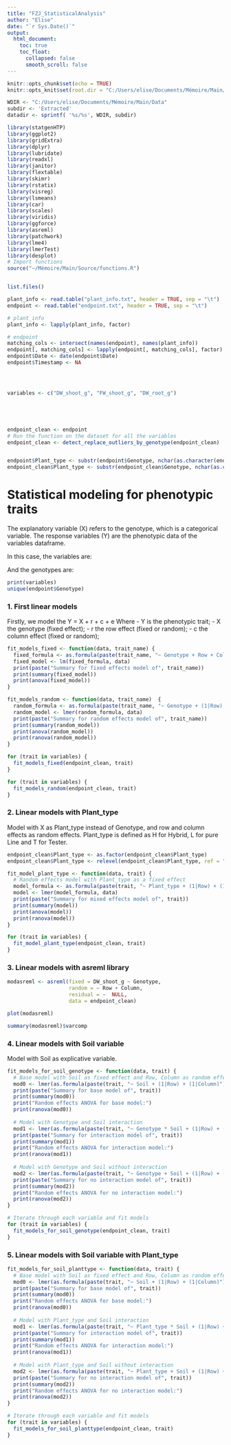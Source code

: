 ```yaml
---
title: "FZJ_StatisticalAnalysis"
author: "Elise"
date: "`r Sys.Date()`"
output: 
  html_document:
    toc: true
    toc_float:
      collapsed: false
      smooth_scroll: false 
---
```


```r
knitr::opts_chunk$set(echo = TRUE)
knitr::opts_knit$set(root.dir = "C:/Users/elise/Documents/Mémoire/Main/Data/Templates/FZJ")
```

```r
WDIR <- "C:/Users/elise/Documents/Mémoire/Main/Data"
subdir <- 'Extracted'
datadir <- sprintf( '%s/%s', WDIR, subdir)

library(statgenHTP)
library(ggplot2)
library(gridExtra)
library(dplyr)
library(lubridate)
library(readxl)
library(janitor)
library(flextable)
library(skimr)
library(rstatix)
library(visreg)
library(lsmeans)
library(car)
library(scales)
library(viridis)
library(ggforce)
library(asreml)
library(patchwork)
library(lme4)
library(lmerTest)
library(desplot)
# Import functions
source("~/Mémoire/Main/Source/functions.R")


list.files()

plant_info <- read.table("plant_info.txt", header = TRUE, sep = "\t")
endpoint <- read.table("endpoint.txt", header = TRUE, sep = "\t")

# plant_info
plant_info <- lapply(plant_info, factor)

# endpoint
matching_cols <- intersect(names(endpoint), names(plant_info))
endpoint[, matching_cols] <- lapply(endpoint[, matching_cols], factor)
endpoint$Date <- date(endpoint$Date)
endpoint$Timestamp <- NA




variables <- c("DW_shoot_g", "FW_shoot_g", "DW_root_g")





endpoint_clean <- endpoint
# Run the function on the dataset for all the variables
endpoint_clean <- detect_replace_outliers_by_genotype(endpoint_clean)


endpoint$Plant_type <- substr(endpoint$Genotype, nchar(as.character(endpoint$Genotype)), nchar(as.character(endpoint$Genotype)))
endpoint_clean$Plant_type <- substr(endpoint_clean$Genotype, nchar(as.character(endpoint_clean$Genotype)), nchar(as.character(endpoint_clean$Genotype)))
```



# Statistical modeling for phenotypic traits

The explanatory variable (X) refers to the genotype, which is a categorical variable. The response variables (Y) are the phenotypic data of the variables dataframe.

In this case, the variables are:

And the genotypes are:

```r
print(variables)
unique(endpoint$Genotype)
```

### 1. First linear models
Firstly, we model the Y = X + r + c + e
Where 
- Y is the phenotypic trait;
- X the genotype (fixed effect);
- r the row effect (fixed or random);
- c the column effect (fixed or random);

```r
fit_models_fixed <- function(data, trait_name) {
  fixed_formula <- as.formula(paste(trait_name, "~ Genotype + Row + Column"))
  fixed_model <- lm(fixed_formula, data)
  print(paste("Summary for fixed effects model of", trait_name))
  print(summary(fixed_model))
  print(anova(fixed_model))
}

fit_models_random <- function(data, trait_name)  {
  random_formula <- as.formula(paste(trait_name, "~ Genotype + (1|Row) + (1|Column)"))
  random_model <- lmer(random_formula, data)
  print(paste("Summary for random effects model of", trait_name))
  print(summary(random_model))
  print(anova(random_model))
  print(ranova(random_model))
}

for (trait in variables) {
  fit_models_fixed(endpoint_clean, trait)
}

for (trait in variables) {
  fit_models_random(endpoint_clean, trait)
}
```

### 2. Linear models with Plant_type
Model with X as Plant_type instead of Genotype, and row and column effects as random effects.
Plant_type is defined as H for Hybrid, L for pure Line and T for Tester. 

```r
endpoint_clean$Plant_type <- as.factor(endpoint_clean$Plant_type)
endpoint_clean$Plant_type <- relevel(endpoint_clean$Plant_type, ref = "T") # T as base level

fit_model_plant_type <- function(data, trait) {
  # Random effects model with Plant_type as a fixed effect
  model_formula <- as.formula(paste(trait, "~ Plant_type + (1|Row) + (1|Column)"))
  model <- lmer(model_formula, data)
  print(paste("Summary for mixed effects model of", trait))
  print(summary(model))
  print(anova(model))
  print(ranova(model))
}

for (trait in variables) {
  fit_model_plant_type(endpoint_clean, trait)
}
```

### 3. Linear models with asreml library
```r
modasreml <- asreml(fixed = DW_shoot_g ~ Genotype,
                    random = ~ Row + Column,
                    residual = ~  NULL,
                    data = endpoint_clean)

plot(modasreml)

summary(modasreml)$varcomp
```

### 4. Linear models with Soil variable
Model with Soil as explicative variable.

```r
fit_models_for_soil_genotype <- function(data, trait) {
  # Base model with Soil as fixed effect and Row, Column as random effects
  mod0 <- lmer(as.formula(paste(trait, "~ Soil + (1|Row) + (1|Column)")), data = data)
  print(paste("Summary for base model of", trait))
  print(summary(mod0))
  print("Random effects ANOVA for base model:")
  print(ranova(mod0))
  
  # Model with Genotype and Soil interaction
  mod1 <- lmer(as.formula(paste(trait, "~ Genotype * Soil + (1|Row) + (1|Column)")), data = data)
  print(paste("Summary for interaction model of", trait))
  print(summary(mod1))
  print("Random effects ANOVA for interaction model:")
  print(ranova(mod1))
  
  # Model with Genotype and Soil without interaction
  mod2 <- lmer(as.formula(paste(trait, "~ Genotype + Soil + (1|Row) + (1|Column)")), data = data)
  print(paste("Summary for no interaction model of", trait))
  print(summary(mod2))
  print("Random effects ANOVA for no interaction model:")
  print(ranova(mod2))
}

# Iterate through each variable and fit models
for (trait in variables) {
  fit_models_for_soil_genotype(endpoint_clean, trait)
}
```

### 5. Linear models with Soil variable with Plant_type

```r
fit_models_for_soil_planttype <- function(data, trait) {
  # Base model with Soil as fixed effect and Row, Column as random effects
  mod0 <- lmer(as.formula(paste(trait, "~ Soil + (1|Row) + (1|Column)")), data = data)
  print(paste("Summary for base model of", trait))
  print(summary(mod0))
  print("Random effects ANOVA for base model:")
  print(ranova(mod0))
  
  # Model with Plant_type and Soil interaction
  mod1 <- lmer(as.formula(paste(trait, "~ Plant_type * Soil + (1|Row) + (1|Column)")), data = data)
  print(paste("Summary for interaction model of", trait))
  print(summary(mod1))
  print("Random effects ANOVA for interaction model:")
  print(ranova(mod1))
  
  # Model with Plant_type and Soil without interaction
  mod2 <- lmer(as.formula(paste(trait, "~ Plant_type + Soil + (1|Row) + (1|Column)")), data = data)
  print(paste("Summary for no interaction model of", trait))
  print(summary(mod2))
  print("Random effects ANOVA for no interaction model:")
  print(ranova(mod2))
}

# Iterate through each variable and fit models
for (trait in variables) {
  fit_models_for_soil_planttype(endpoint_clean, trait)
}
```

